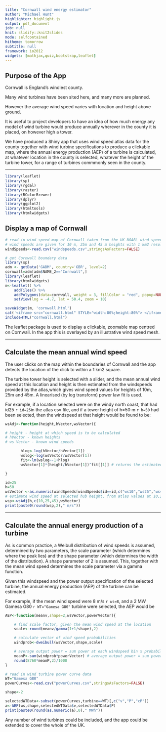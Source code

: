 ```yaml
---
title: "Cornwall wind energy estimator"
author: "Michael Hunt"
highlighter: highlight.js
output: pdf_document
job: null
knit: slidify::knit2slides
mode: selfcontained
hitheme: tomorrow
subtitle: null
framework: io2012
widgets: [mathjax,quiz,bootstrap,leaflet]
---
```


## Purpose of the App
Cornwall is England's windiest county.  
  
Many wind turbines have been sited here, and many more are planned.  
  
  
However the average wind speed varies with location and height above ground.
  

It is useful to project developers to have an idea of how much energy any model of wind turbine would produce annually wherever in the county it is placed, on however high a tower.
    

We have produced a Shiny app that uses wind speed atlas data for the county together with wind turbine specifications to produce a clickable map, where the annual energy production (AEP) of a turbine is calculated, at whatever location in the county is selected, whatever the height of the turbine tower, for a range of turbines commmonly seen in the county.



--- 

```r
library(leaflet)
library(sp)
library(rgdal)
library(raster)
library(RColorBrewer)
library(dplyr)
library(ggplot2)
library(htmltools)
library(htmlwidgets)
```
## Display a map of Cornwall

```r
# read in wind speed map of Cornwall taken from the UK NOABL wind speed atlas.
# wind speeds are given for 10 m, 25m and 45 m heights with 1 km2 resolution
windSpeeds<-read.csv("windspeeds.csv",stringsAsFactors=FALSE)
```


  
```r

# get Cornwall boundary data
library(sp)
adm <- getData('GADM', country='GBR', level=2)
cornwall=adm[adm$NAME_2=="Cornwall",]
library(leaflet)
library(htmlwidgets)
m<-leaflet() %>%
    addTiles() %>%
    addPolygons(data=cornwall, weight = 3, fillColor = "red", popup=NULL,fillOpacity = 0.) %>%
    setView(lng = -4.7, lat = 50.4, zoom = 10)

saveWidget(m, 'cornwall.html')
cat('<iframe src="cornwall.html" STYLE="width:80%;height:80%"> </iframe>')
includeHTML("cornwall.html")
```

The leaflet package is used to display a clickable, zoomable map centred on Cornwall. In the app this is overlayed by an illustrative wind speed mesh.

---

## Calculate the mean annual wind speed

The user clicks on the map within the boundaries of Cornwall and the app detects the location of the click to within a 1 km2 square. 

The turbine tower height is selected with a slider, and the mean annual wind speed at this location and height is then estimated from the windspeeds provided by the atlas,which gives wind speed values for heights of 10m, 25m and 45m. A linearised (by log transform) power law fit is used.

For example, if a location selected were on the windy north coast, that had id25 `r id=25`in the atlas csv file, and if a tower height of h=50 m `r h=50` had been selected, then the windspeed at that height would be found to be:

```r
wsAdj<-function(height,hVector,wsVector){

# height - height at which speed is to be calculated
# hVector - known heights
# ws Vector - known wind speeds

       hlog<-log(hVector/hVector[1])
       wslog<-log(wsVector/wsVector[1])
       fit<-lm(wslog~-1+hlog)
       wsVector[1]*(height/hVector[1])^fit[[1]] # returns the estimated wind speed at h=height

}
```

```r
id=25
h=50
wsVector <-as.numeric(windSpeeds[windSpeeds$id==id,c("ws10","ws25","ws45")])
# estimate wind speed at selected hub height, from atlas values at 10,25 and 45 m heights.
wsp<-wsAdj(h,c(10,25,45),wsVector)
print(paste0(round(wsp,2)," m/s"))
```


---

## Calculate the annual energy production of a turbine

As is common practice, a Weibull distribution of wind speeds is assumed, determined by two parameters, the scale parameter (which determines where the peak lies) and the shape parameter (which determines the width of the distribution). A shape parameter of 2 is assumed. This, together with the mean wind speed determines the scale parameter via a gamma function.
  
Given this windspeed and the power output specification of the selected turbine, the annual energy production (AEP) of the turbine can be estimated.
  
For example, if the mean wind speed were 8 m/s `r ws=8`, and a 2 MW Gamesa G80 `r WT="Gamesa G80"` turbine were selected, the AEP would be

```r
AEP<-function(meanv,shape=2,wsVector,powerVector){

    # find scale factor, given the mean wind speed at the location
    scale<-round(meanv/gamma(1+1/shape),2)

    # calculate vector of wind speed probabilities
    windprob<-dweibull(wsVector,shape,scale)

    # average output power = sum power at each windspeed bin x probability of each wind speed bin
    meanP<-sum(windprob*powerVector) # average output power = sum power at each windspeed bin x probability of each wind speed bin
    round(8760*meanP,2)/1000
}
```


```r
# read in wind turbine power curve data
WT="Gamesa G80"
powerCurves<-read.csv("powerCurves.csv",stringsAsFactors=FALSE)

shape<-2

selectedWTData<-subset(powerCurves,turbine==WT)[,c("v","P","cP")]
a<-AEP(ws,shape,selectedWTData$v,selectedWTData$P)
print(paste0(round(as.numeric(a),0)," MWh"))

```
Any number of wind turbines could be included, and the app could be extended to cover the whole of the UK.



